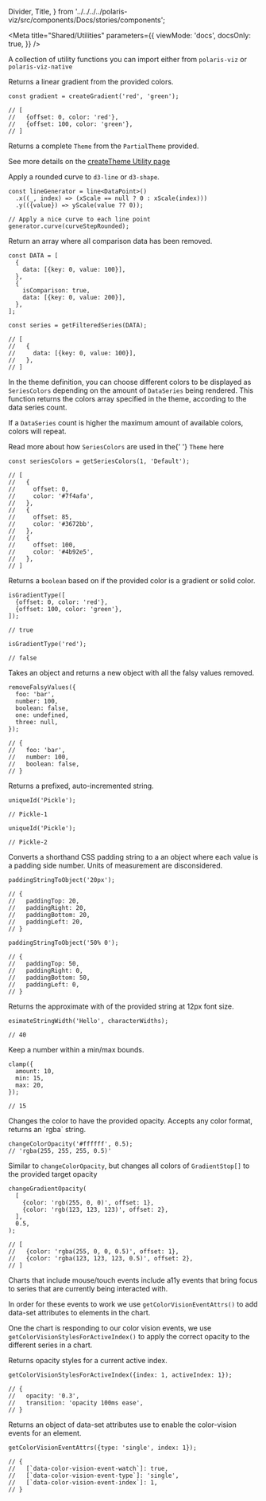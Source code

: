 
  Divider,
  Title,
} from '../../../../polaris-viz/src/components/Docs/stories/components';

<Meta
  title="Shared/Utilities"
  parameters={{
    viewMode: 'docs',
    docsOnly: true,
  }}
/>

<Title>🛠 Utilities</Title>

A collection of utility functions you can import either from `polaris-viz` or `polaris-viz-native`

<Divider noLine />

<Title type="h3">
  <code>createGradient()</code>
</Title>

<p>Returns a linear gradient from the provided colors.</p>

```tsx
const gradient = createGradient('red', 'green');

// [
//   {offset: 0, color: 'red'},
//   {offset: 100, color: 'green'},
// ]
```

<Divider />

<Title type="h3">
  <code>createTheme()</code>
</Title>

Returns a complete `Theme` from the `PartialTheme` provided.

See more details on the [createTheme Utility page](http://polaris-viz.shopify.io/?path=/docs/shared-themes-createtheme-utility--page)

<Divider />

<Title type="h3">
  <code>curveStepRounded()</code>
</Title>

<p>
  Apply a rounded curve to <code>d3-line</code> or <code>d3-shape</code>.
</p>

```tsx
const lineGenerator = line<DataPoint>()
  .x((_, index) => (xScale == null ? 0 : xScale(index)))
  .y(({value}) => yScale(value ?? 0));

// Apply a nice curve to each line point
generator.curve(curveStepRounded);
```

<Divider />

<Title type="h3">
  <code>getFilteredSeries()</code>
</Title>

<p>Return an array where all comparison data has been removed.</p>

```tsx
const DATA = [
  {
    data: [{key: 0, value: 100}],
  },
  {
    isComparison: true,
    data: [{key: 0, value: 200}],
  },
];

const series = getFilteredSeries(DATA);

// [
//   {
//     data: [{key: 0, value: 100}],
//   },
// ]
```

<Divider />

<Title type="h3">
  <code>getSeriesColors()</code>
</Title>

<p>
  In the theme definition, you can choose different colors to be displayed as
  <code>SeriesColors</code> depending on the amount of <code>DataSeries</code> being
  rendered. This function returns the colors array specified in the theme, according
  to the data series count.
</p>
<p>
  If a <code>DataSeries</code> count is higher the maximum amount of available
  colors, colors will repeat.
</p>
<p>
  Read more about how <code>SeriesColors</code> are used in the{' '}
  <code>Theme</code>
  <a hhref="https://polaris-viz.shopify.io/iframe.html?id=docs-themes-theme-definition--page&viewMode=docs&globals=outline:true&args=#titleAnchor-5">
    here
  </a>
</p>

```tsx
const seriesColors = getSeriesColors(1, 'Default');

// [
//   {
//     offset: 0,
//     color: '#7f4afa',
//   },
//   {
//     offset: 85,
//     color: '#3672bb',
//   },
//   {
//     offset: 100,
//     color: '#4b92e5',
//   },
// ]
```

<Divider />

<Title type="h3">
  <code>isGradientType()</code>
</Title>

<p>
  Returns a <code>boolean</code> based on if the provided color is a gradient or
  solid color.
</p>

```tsx
isGradientType([
  {offset: 0, color: 'red'},
  {offset: 100, color: 'green'},
]);

// true

isGradientType('red');

// false
```

<Divider />

<Title type="h3">
  <code>removeFalsyValues()</code>
</Title>

<p>
  Takes an object and returns a new object with all the falsy values removed.
</p>

```tsx
removeFalsyValues({
  foo: 'bar',
  number: 100,
  boolean: false,
  one: undefined,
  three: null,
});

// {
//   foo: 'bar',
//   number: 100,
//   boolean: false,
// }
```

<Divider />

<Title type="h3">
  <code>uniqueId()</code>
</Title>

<p>Returns a prefixed, auto-incremented string.</p>

```tsx
uniqueId('Pickle');

// Pickle-1

uniqueId('Pickle');

// Pickle-2
```

<Title type="h3">
  <code>paddingStringToObject()</code>
</Title>

<p>
  Converts a shorthand CSS padding string to a an object where each value is a
  padding side number. Units of measurement are disconsidered.
</p>

```tsx
paddingStringToObject('20px');

// {
//   paddingTop: 20,
//   paddingRight: 20,
//   paddingBottom: 20,
//   paddingLeft: 20,
// }

paddingStringToObject('50% 0');

// {
//   paddingTop: 50,
//   paddingRight: 0,
//   paddingBottom: 50,
//   paddingLeft: 0,
// }
```

<Title type="h3">
  <code>estimateStringWidth()</code>
</Title>

<p>Returns the approximate with of the provided string at 12px font size.</p>

```tsx
esimateStringWidth('Hello', characterWidths);

// 40
```

<Title type="h3">
  <code>clamp()</code>
</Title>

<p>Keep a number within a min/max bounds.</p>

```tsx
clamp({
  amount: 10,
  min: 15,
  max: 20,
});

// 15
```

<Title type="h2">Color Manipulation Functions</Title>

<Title type="h3">
  <code>changeColorOpacity()</code>
</Title>

<p>
  Changes the color to have the provided opacity. Accepts any color format,
  returns an `rgba` string.
</p>

```tsx
changeColorOpacity('#ffffff', 0.5);
// 'rgba(255, 255, 255, 0.5)'
```

<Title type="h3">
  <code>changeGradientOpacity()</code>
</Title>

Similar to `changeColorOpacity`, but changes all colors of `GradientStop[]` to
the provided target opacity

```tsx
changeGradientOpacity(
  [
    {color: 'rgb(255, 0, 0)', offset: 1},
    {color: 'rgb(123, 123, 123)', offset: 2},
  ],
  0.5,
);

// [
//   {color: 'rgba(255, 0, 0, 0.5)', offset: 1},
//   {color: 'rgba(123, 123, 123, 0.5)', offset: 2},
// ]
```

<Title type="h2">Color Vision Events</Title>

Charts that include mouse/touch events include a11y events that bring focus to series that are currently being interacted with.

In order for these events to work we use `getColorVisionEventAttrs()` to add data-set attributes to elements in the chart.

One the chart is responding to our color vision events, we use `getColorVisionStylesForActiveIndex()` to apply the correct opacity to the different series in a chart.

<Title type="h3">
  <code>getColorVisionStylesForActiveIndex()</code>
</Title>

<p>Returns opacity styles for a current active index.</p>

```tsx
getColorVisionStylesForActiveIndex({index: 1, activeIndex: 1});

// {
//   opacity: '0.3',
//   transition: 'opacity 100ms ease',
// }
```

<Title type="h3">
  <code>getColorVisionEventAttrs()</code>
</Title>

<p>
  Returns an object of data-set attributes use to enable the color-vision events
  for an element.
</p>

```tsx
getColorVisionEventAttrs({type: 'single', index: 1});

// {
//   [`data-color-vision-event-watch`]: true,
//   [`data-color-vision-event-type`]: 'single',
//   [`data-color-vision-event-index`]: 1,
// }
```
